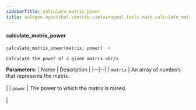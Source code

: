 ```yaml
---
sidebarTitle: calculate_matrix_power
title: autogen.agentchat.contrib.captainagent.tools.math.calculate_matrix_power.calculate_matrix_power
---
```


<code class="doc-symbol doc-symbol-heading doc-symbol-function"></code>
#### calculate_matrix_power

```python
calculate_matrix_power(matrix, power) -> 
```

    Calculate the power of a given matrix.<br/>

<b>Parameters:</b>
| Name | Description |
|--|--|
| `matrix` | An array of numbers that represents the matrix.<br/><br/> |
| `power` | The power to which the matrix is raised.<br/><br/> |

<br />